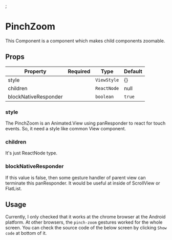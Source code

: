 
<Meta title="Packages/PinchZoom" />;

# PinchZoom

This Component is a component which makes child components zoomable.

## Props

| Property             | Required | Type        | Default |
| -------------------- | :------: | ----------- | ------- |
| style                |          | `ViewStyle` | {}      |
| children             |          | `ReactNode` | null    |
| blockNativeResponder |          | `boolean`   | `true`  |

### style

The PinchZoom is an Animated.View using panResponder to react for touch events. So, it need a style like common View component.

### children

It's just ReactNode type.

### blockNativeResponder

If this value is false, then some gesture handler of parent view can terminate this panResponder.
It would be useful at inside of ScrollView or FlatList.

## Usage

Currently, I only checked that it works at the chrome browser at the Android platform.
At other browsers, the `pinch-zoom` gestures worked for the whole screen.
You can check the source code of the below screen by clicking `Show code` at bottom of it.

<Canvas>
  <Defatult />
</Canvas>
